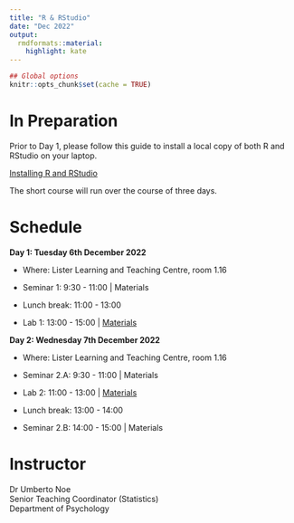 ```yaml
---
title: "R & RStudio"
date: "Dec 2022"
output:
  rmdformats::material:
    highlight: kate
---
```


```r
## Global options
knitr::opts_chunk$set(cache = TRUE)
```


# In Preparation

Prior to Day 1, please follow this guide to install a local copy of both R and RStudio on your laptop.

[Installing R and RStudio](https://uoepsy.github.io/files/install-update-r.html)

The short course will run over the course of three days. 


# Schedule


**Day 1: Tuesday 6th December 2022**  

+ Where: Lister Learning and Teaching Centre, room 1.16

+ Seminar 1: 9:30 - 11:00 | Materials

+ Lunch break: 11:00 - 13:00

+ Lab 1: 13:00 - 15:00 | [Materials](lab1.pdf){target="_blank"}


**Day 2: Wednesday 7th December 2022**  

+ Where: Lister Learning and Teaching Centre, room 1.16

+ Seminar 2.A: 9:30 - 11:00 | Materials

+ Lab 2: 11:00 - 13:00 | [Materials](lab2.pdf){target="_blank"}

+ Lunch break: 13:00 - 14:00

+ Seminar 2.B: 14:00 - 15:00 | Materials


# Instructor

Dr Umberto Noe  
Senior Teaching Coordinator (Statistics)  
Department of Psychology

